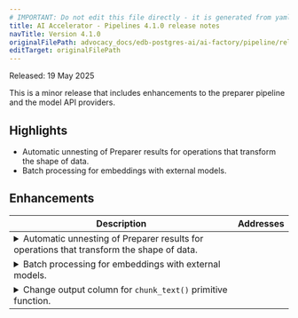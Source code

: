 ```yaml
---
# IMPORTANT: Do not edit this file directly - it is generated from yaml source.
title: AI Accelerator - Pipelines 4.1.0 release notes
navTitle: Version 4.1.0
originalFilePath: advocacy_docs/edb-postgres-ai/ai-factory/pipeline/rel_notes/src/rel_notes_4.1.0.yml
editTarget: originalFilePath
---
```


Released: 19 May 2025

This is a minor release that includes enhancements to the preparer pipeline and the model API providers.

## Highlights

- Automatic unnesting of Preparer results for operations that transform the shape of data.
- Batch processing for embeddings with external models.

## Enhancements

<table class="table w-100"><thead><tr><th>Description</th><th width="10%">Addresses</th></tr></thead><tbody>
<tr><td><details><summary>Automatic unnesting of Preparer results for operations that transform the shape of data.</summary><hr/><p>The preparer pipeline for operations that transform the shape of their input data with an additional dimension now unnest their result collections.
This allows the output of preparers to be consumed much more easily by other preparers or knowledge bases.
Unnested results are returned with a new <code>part_id</code> column to track the new dimension. There is also a new <code>unique_id</code> column to uniquely identify the combination of the source key and part_id.</p>
</details></td><td></td></tr>
<tr><td><details><summary>Batch processing for embeddings with external models.</summary><hr/><p>The external model providers <code>embeddings</code>, <code>openai_embeddings</code>, and <code>nim_embeddings</code> can now send a batch of inputs in a single request, rather than multiple concurrent requests.
This can improve performance and hardware utilization. The feature is fully configurable and can also be disabled.</p>
</details></td><td></td></tr>
<tr><td><details><summary>Change output column for <code>chunk_text()</code> primitive function.</summary><hr/><p>The enumeration column returned by the <code>chunk_text()</code> primitive function is now <code>part_id</code> instead of <code>chunk_id</code> to match the other Preparer primitives/operations.</p>
</details></td><td></td></tr>
</tbody></table>


